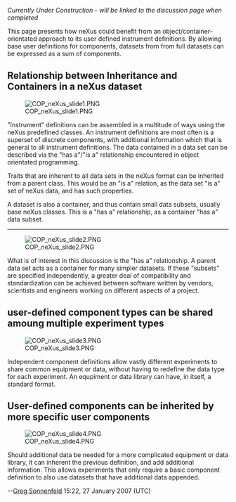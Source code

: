 ''Currently Under Construction - will be linked to the discussion page when completed''

This page presents how neXus could benefit from an object/container-orientated approach to its user defined instrument definitions. By allowing base user definitions for components, datasets from from full datasets can be expressed as a sum of components.




== Relationship between Inheritance and Containers in a neXus dataset ==


[[Image:COP neXus slide1.PNG ]]

"Instrument" definitions can be assembled in a multitude of ways using the neXus predefined classes. An instrument definitions are most often is a superset of discrete components, with additional information which that is general to all instrument definitions. The data contained in a data set can be described via the "has a"/"is a" relationship encountered in object orientated programming. 

Traits that are inherent to all data sets in the neXus format can be inherited from a parent class. This would be an "is a" relation, as the data set "is a" set of neXus data, and has such properties. 

A dataset is also a container, and thus contain small data subsets, usually base neXus classes. This is a "has a" relationship, as a container "has a" data subset.

----
[[Image:COP neXus slide2.PNG ]]

What is of interest in this discussion is the "has a" relationship. A parent data set acts as a container for many simpler datasets. If these "subsets" are specified independently, a greater deal of compatibility and standardization can be achieved between software written by vendors, scientists and engineers working on different aspects of a project.

== user-defined component types can be shared amoung multiple experiment types==

[[Image:COP neXus slide3.PNG ]]

Independent component definitions allow vastly different experiments to share common equipment or data, without having to redefine the data type for each experiment. An equpiment or data library can have, in itself, a standard format. 



== User-defined components can be inherited by more specific user components==

[[Image:COP neXus slide4.PNG ]]

Should additional data be needed for a more complicated equipment or data library, it can inherent the previous definition, and add additional information. This allows experiments that only require a basic component definition to also use datasets that have additional data appended.

--[[User:Greg Sonnenfeld|Greg Sonnenfeld]] 15:22, 27 January 2007 (UTC)